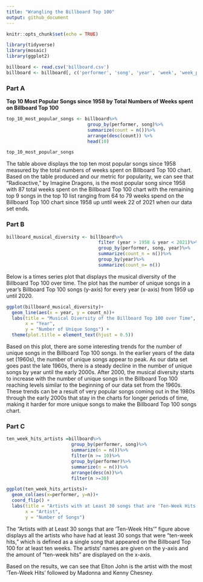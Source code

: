 ```yaml
---
title: "Wrangling the Billboard Top 100"
output: github_document
---
```


```r
knitr::opts_chunk$set(echo = TRUE)
```

```r
library(tidyverse)
library(mosaic)
library(ggplot2)

billboard <- read.csv('billboard.csv')
billboard <- billboard[, c('performer', 'song', 'year', 'week', 'week_position')]
```

### Part A

**Top 10 Most Popular Songs since 1958 by Total Numbers of Weeks spent on Billboard Top 100**
```r
top_10_most_popular_songs <- billboard%>%
                              group_by(performer, song)%>%
                              summarize(count = n())%>%
                              arrange(desc(count)) %>%
                              head(10)
```

```r
top_10_most_popular_songs
```

The table above displays the top ten most popular songs since 1958 measured by the total numbers of weeks spent on Billboard Top 100 chart. Based on the table produced and our metric for popularity, we can see that "Radioactive," by Imagine Dragons, is the most popular song since 1958 with 87 total weeks spent on the Billboard Top 100 chart with the remaining top 9 songs in the top 10 list ranging from 64 to 79 weeks spend on the Billboard Top 100 chart since 1958 up until week 22 of 2021 when our data set ends. 


### Part B
```r
billboard_musical_diversity <- billboard%>%
                                  filter (year > 1958 & year < 2021)%>%
                                  group_by(performer, song, year)%>%
                                  summarize(count_n = n())%>%
                                  group_by(year)%>%
                                  summarize(count_n= n())
```

Below is a times series plot that displays the musical diversity of the Billboard Top 100 over time. The plot has the number of unique songs in a year's Billboard Top 100 songs (y-axis) for every year (x-axis) from 1959 up until 2020.  

```r
ggplot(billboard_musical_diversity)+
  geom_line(aes(x = year, y = count_n))+
  labs(title = "Musical Diversity of the Billboard Top 100 over Time",
       x = "Year",
       y = "Number of Unique Songs") +
  theme(plot.title = element_text(hjust = 0.5))
```

Based on this plot, there are some interesting trends for the number of unique songs in the Billboard Top 100 songs. In the earlier years of the data set (1960s), the number of unique songs appear to peak. As our data set goes past the late 1960s, there is a steady decline in the number of unique songs by year until the early 2000s. After 2000, the musical diversity starts to increase with the number of unique songs in the Billboard Top 100 reaching levels similar to the beginning of our data set from the 1960s. These trends can be a result of very popular songs coming out in the 1980s through the early 2000s that stay in the charts for longer periods of time, making it harder for more unique songs to make the Billboard Top 100 songs chart.


### Part C
```r
ten_week_hits_artists =billboard%>%
                        group_by(performer, song)%>%
                        summarize(n = n())%>%
                        filter(n >= 10)%>%
                        group_by(performer)%>%
                        summarize(n = n())%>%
                        arrange(desc(n))%>%
                        filter(n >=30)
```

```r
ggplot(ten_week_hits_artists)+
  geom_col(aes(x=performer, y=n))+
  coord_flip() +
  labs(title = "Artists with at Least 30 songs that are 'Ten-Week Hits'",
       x = "Artist",
       y = "Number of Songs")
```

The "Artists with at Least 30 songs that are 'Ten-Week Hits'" figure above displays all the artists who have had at least 30 songs that were “ten-week hits,” which is defined as a single song that appeared on the Billboard Top 100 for at least ten weeks. The artists’ names are given on the y-axis and the amount of “ten-week hits” are displayed on the x-axis.

Based on the results, we can see that Elton John is the artist with the most 'Ten-Week Hits' followed by Madonna and Kenny Chesney.
